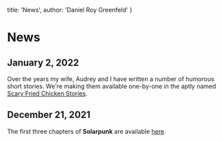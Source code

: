 
  title: 'News',
  author: 'Daniel Roy Greenfeld'
}

# News

<!-- ## January 3, 2022

Chapter 7 of **Necropolis** out! You can read the episodic series [here](https://www.amazon.com/dp/B09P5C9V2F). -->

## January 2, 2022

Over the years my wife, Audrey and I have written a number of humorous short stories. We're making them available one-by-one in the aptly named [Scary Fried Chicken Stories](https://www.amazon.com/dp/B09PKKZ1TF).

## December 21, 2021

The first three chapters of **Solarpunk** are available [here](https://www.amazon.com/Solarpunk/dp/B09NQDGRCQ).


